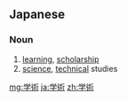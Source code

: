 {{also|学术|學術}}
==Japanese==
{{ja-kanjitab|がく|じゅつ|yomi=o}}

===Noun===
{{ja-noun|がくじゅつ}}

# [[learning]], [[scholarship]]
# [[science]], [[technical]] studies

[[mg:学術]]
[[ja:学術]]
[[zh:学術]]